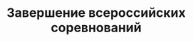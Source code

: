 ---
title: Завершение всероссийских соревнований
period: '25.12.2023-26.12.2023'
cover:
  src: '/images/projects/TheAllRussianCompetitionsHaveEnded/logo.jpeg'
  alt: 'Обложка'
role: 'Соревнования'
space: 'Мероприятие'
tags: ['Лидер', 'Велоспорт', 'ВелоЛидер', 'Спорт', 'Победа будет за нами']
stack: ['Ответственность', 'Сила воли', 'Лидерство', 'Тактика', 'Смелость']
externals:
  Website: 'https://vk.com/teamvelolider'
background: '5 и 26 июня в г. Выкса (Нижегородская область) завершились всероссийские соревнования у велогонщиков на шоссе среди юношей. Участие приняли около 60 юных спортсменов из 8 субъектов страны. Лидером команды, как и в предыдущих гонках, стал Максим Агапов, он одержал блестящую победу групповой гонке находясь в отрыве с 3 соперниками из Санкт-Петербурга. Также порадовал Денис Тымчук, который стал бронзовым призером в индивидуальной гонке на время. Стоит отметить Артема Дыбленко, занявшего 7 место в групповой гонке и выполнив норматив Кандидата Мастера спорта России.'
backgroundSecond: 'Не подкачала и молодежь. Шикин Александр - стал 2 в групповой гонке и выиграл индивидуальную гонку, Ярослав Бородин - два раза поднялся на третью ступень пьедестала. К сожалению не обошлось без травм. В результате падения Рябов Максим сломал ключицу и на некоторое время выбыл из строя. Желаем ему скорейшего выздоровления и возвращения в строй!'
carousel:
  - src: '/images/projects/TheAllRussianCompetitionsHaveEnded/1.jpeg'
    alt: 'Спортсмен ВелоЛидера'
  - src: '/images/projects/TheAllRussianCompetitionsHaveEnded/2.jpeg'
    alt: 'Спортсмен ВелоЛидера'
  - src: '/images/projects/TheAllRussianCompetitionsHaveEnded/3.jpeg'
    alt: 'Спортсмен ВелоЛидера'
  - src: '/images/projects/TheAllRussianCompetitionsHaveEnded/4.jpeg'
    alt: 'Спортсмен ВелоЛидера'
  - src: '/images/projects/TheAllRussianCompetitionsHaveEnded/5.jpeg'
    alt: 'Спортсмен ВелоЛидера'
  - src: '/images/projects/TheAllRussianCompetitionsHaveEnded/6.jpeg'
    alt: 'Спортсмен ВелоЛидера'
  - src: '/images/projects/TheAllRussianCompetitionsHaveEnded/7.jpeg'
    alt: 'Спортсмен ВелоЛидера'
  - src: '/images/projects/TheAllRussianCompetitionsHaveEnded/8.jpeg'
    alt: 'Спортсмен ВелоЛидера'
  - src: '/images/projects/TheAllRussianCompetitionsHaveEnded/9.jpeg'
    alt: 'Спортсмен ВелоЛидера'
review:
  biography: 'Агапов Олег Иванович'
  avatar:
    src: '/images/posts/adopting-a-no-code-mindset/zaglushka.webp'
    alt: 'Главный тренер'
  summary: "«Признаться не ожидал, что мы уже практически на равных боремся с ведущей командой России и даже побеждаем. Считаю, что выступление команды более чем успешным. Сейчас готовимся к домашнему первенству России, которое пройдем 7 июля в Хохольском районе. Но главная цель впереди – Спартакиада учащихся России, которая пройдет в августе в Уфе»."
---